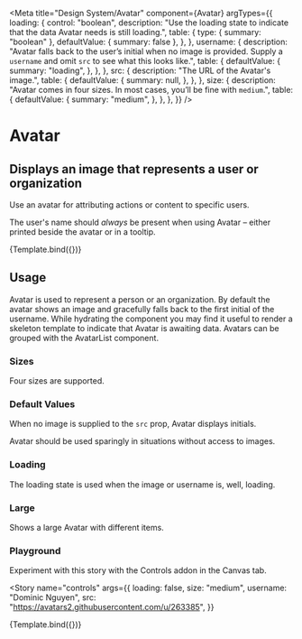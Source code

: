 
<Meta
  title="Design System/Avatar"
  component={Avatar}
  argTypes={{
    loading: {
      control: "boolean",
      description:
        "Use the loading state to indicate that the data Avatar needs is still loading.",
      table: {
        type: { summary: "boolean" },
        defaultValue: { summary: false },
      },
    },
    username: {
      description:
        "Avatar falls back to the user’s initial when no image is provided. Supply a `username` and omit `src` to see what this looks like.",
      table: {
        defaultValue: {
          summary: "loading",
        },
      },
    },
    src: {
      description: "The URL of the Avatar's image.",
      table: {
        defaultValue: {
          summary: null,
        },
      },
    },
    size: {
      description:
        "Avatar comes in four sizes. In most cases, you’ll be fine with `medium`.",
      table: {
        defaultValue: {
          summary: "medium",
        },
      },
    },
  }}
/>

# Avatar

## Displays an image that represents a user or organization

Use an avatar for attributing actions or content to specific users.

The user's name should _always_ be present when using Avatar – either printed beside the avatar or in a tooltip.


<Canvas>
  <Story
    name="standard"
    args={{
      size: "large",
      username: "Tom Coleman",
      src: "https://avatars2.githubusercontent.com/u/132554",
    }}
  >
    {Template.bind({})}
  </Story>
</Canvas>

<ArgsTable story="standard"/>

## Usage

Avatar is used to represent a person or an organization. By default the avatar shows an image and gracefully falls back to the first initial of the username. While hydrating the component you may find it useful to render a skeleton template to indicate that Avatar is awaiting data. Avatars can be grouped with the AvatarList component.

### Sizes

Four sizes are supported.

<Story name="sizes">
  <div>
    <Avatar
      size="large"
      username="Tom Coleman"
      src="https://avatars2.githubusercontent.com/u/132554"
    />
    <Avatar
      size="medium"
      username="Tom Coleman"
      src="https://avatars2.githubusercontent.com/u/132554"
    />
    <Avatar
      size="small"
      username="Tom Coleman"
      src="https://avatars2.githubusercontent.com/u/132554"
    />
    <Avatar
      size="tiny"
      username="Tom Coleman"
      src="https://avatars2.githubusercontent.com/u/132554"
    />
  </div>
</Story>

### Default Values

When no image is supplied to the `src` prop, Avatar displays initials.

Avatar should be used sparingly in situations without access to images.

<Story name="initials">
  <div>
    <Avatar username="Tom Coleman" />
    <Avatar username="Dominic Nguyen" />
    <Avatar username="Kyle Suss" />
    <Avatar username="Michael Shilman" />
  </div>
</Story>

### Loading

The loading state is used when the image or username is, well, loading.

<Story name="loading">
  <div>
    <Avatar size="large" loading />
    <Avatar size="medium" loading />
    <Avatar size="small" loading />
    <Avatar size="tiny" loading />
  </div>
</Story>

### Large

Shows a large Avatar with different items.

<Story name="large">
  <div>
    <Avatar size="large" loading />
    <Avatar size="large" username="Tom Coleman" />
    <Avatar size="large" username="Tom Coleman" src="https://avatars2.githubusercontent.com/u/132554" />
  </div>
</Story>

### Playground

Experiment with this story with the Controls addon in the Canvas tab.

<Story
  name="controls"
  args={{
    loading: false,
    size: "medium",
    username: "Dominic Nguyen",
    src: "https://avatars2.githubusercontent.com/u/263385",
  }}
>
  {Template.bind({})}
</Story>
